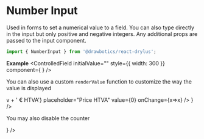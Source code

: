 


# Number Input
Used in forms to set a numerical value to a field. You can also type directly in the input but only positive and negative integers. Any additional props are passed to the input component.
```jsx
import { NumberInput } from '@drawbotics/react-drylus';
```

__Example__
<Playground component={NumberInput}>
  <ControlledField initialValue="" style={{ width: 300 }} component={
    <NumberInput placeholder="Number of things" value="" />
  } />
</Playground>


You can also use a custom `renderValue` function to customize the way the value is displayed

<Playground>
  <ControlledField initialValue="" style={{ width: 300 }} component={
    <NumberInput
      renderValue={(v) => v + ' € HTVA'}
      placeholder="Price HTVA"
      value={0}
      onChange={x=>x} />
  } />
</Playground>


You may also disable the counter

<Playground>
  <ControlledField initialValue="" style={{ width: 300 }} component={
    <NumberInput
      withCounter={false}
      placeholder="Price of things"
      value="" />
  } />
</Playground>
